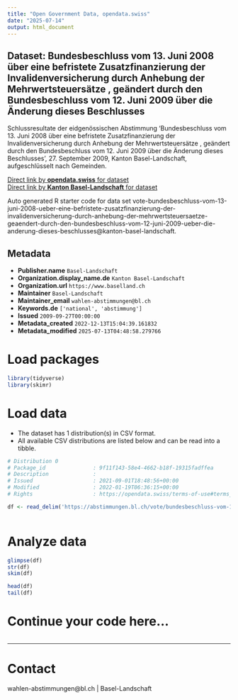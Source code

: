 ```yaml
---
title: "Open Government Data, opendata.swiss"
date: "2025-07-14"
output: html_document
---
```


## Dataset: Bundesbeschluss vom 13. Juni 2008 über eine befristete Zusatzfinanzierung der Invalidenversicherung durch Anhebung der Mehrwertsteuersätze , geändert durch den Bundesbeschluss vom 12. Juni 2009 über die Änderung dieses Beschlusses

Schlussresultate der eidgenössischen Abstimmung 'Bundesbeschluss vom 13. Juni 2008 über eine befristete Zusatzfinanzierung der Invalidenversicherung durch Anhebung der Mehrwertsteuersätze , geändert durch den Bundesbeschluss vom 12. Juni 2009 über die Änderung dieses Beschlusses', 27. September 2009, Kanton Basel-Landschaft, aufgeschlüsselt nach Gemeinden.

[Direct link by **opendata.swiss** for dataset](https://opendata.swiss/de/dataset/bundesbeschluss-vom-13-juni-2008-uber-eine-befristete-zusatzfinanzierung-der-invalidenversicher)<br>
[Direct link by **Kanton Basel-Landschaft** for dataset](https://abstimmungen.bl.ch/vote/bundesbeschluss-vom-13-juni-2008-ueber-eine-befristete-zusatzfinanzierung-der-invalidenversicherung-durch-anhebung-der-mehrwertsteuersaetze-geaendert-durch-den-bundesbeschluss-vom-12-juni-2009-ueber-die-anderung-dieses-beschlusses/data)

Auto generated R starter code for data set vote-bundesbeschluss-vom-13-juni-2008-ueber-eine-befristete-zusatzfinanzierung-der-invalidenversicherung-durch-anhebung-der-mehrwertsteuersaetze-geaendert-durch-den-bundesbeschluss-vom-12-juni-2009-ueber-die-anderung-dieses-beschlusses@kanton-basel-landschaft.

## Metadata

- **Publisher.name** `Basel-Landschaft`
- **Organization.display_name.de** `Kanton Basel-Landschaft`
- **Organization.url** `https://www.baselland.ch`
- **Maintainer** `Basel-Landschaft`
- **Maintainer_email** `wahlen-abstimmungen@bl.ch`
- **Keywords.de** `['national', 'abstimmung']`
- **Issued** `2009-09-27T00:00:00`
- **Metadata_created** `2022-12-13T15:04:39.161832`
- **Metadata_modified** `2025-07-13T04:48:58.279766`


# Load packages

```r

library(tidyverse)
library(skimr)

```

# Load data

-   The dataset has 1 distribution(s) in CSV format.
-   All available CSV distributions are listed below and can be read into a tibble.

```r

# Distribution 0
# Package_id               : 9f11f143-58e4-4662-b18f-19315fadffea
# Description              : 
# Issued                   : 2021-09-01T18:48:56+00:00
# Modified                 : 2022-01-19T06:36:15+00:00
# Rights                   : https://opendata.swiss/terms-of-use#terms_by

df <- read_delim('https://abstimmungen.bl.ch/vote/bundesbeschluss-vom-13-juni-2008-ueber-eine-befristete-zusatzfinanzierung-der-invalidenversicherung-durch-anhebung-der-mehrwertsteuersaetze-geaendert-durch-den-bundesbeschluss-vom-12-juni-2009-ueber-die-anderung-dieses-beschlusses/data-csv')



```

# Analyze data

```r

glimpse(df)
str(df)
skim(df)

head(df)
tail(df)

```

# Continue your code here...

```r

```

------------------------------------------------------------------------

# Contact

wahlen-abstimmungen@bl.ch | Basel-Landschaft
